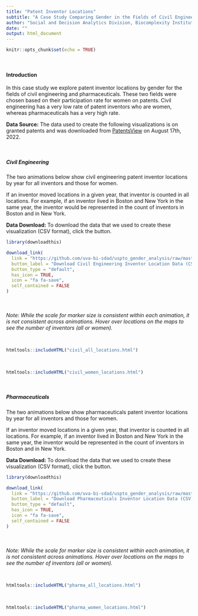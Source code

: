 ```yaml
---
title: "Patent Inventor Locations"
subtitle: "A Case Study Comparing Gender in the Fields of Civil Engineering and Pharmaceuticals"
author: "Social and Decision Analytics Division, Biocomplexity Institute, University of Virginia"
date: ""
output: html_document
---
```


```r
knitr::opts_chunk$set(echo = TRUE)
```

<br>

#### **Introduction**

In this case study we explore patent inventor locations by gender for the fields of civil engineering and pharmaceuticals.  These two fields were chosen based on their participation rate for women on patents.  Civil engineering has a very low rate of patent inventors who are women, whereas pharmaceuticals has a very high rate.

**Data Source:** The data used to create the following visualizations is on granted patents and was downloaded from [PatentsView](https://patentsview.org/download/data-download-tables) on August 17th, 2022.  

<br/>  

##### **Civil Engineering** 

The two animations below show civil engineering patent inventor locations by year for all inventors and those for women. 

If an inventor moved locations in a given year, that inventor is counted in all locations.  For example, if an inventor lived in Boston and New York in the same year, the inventor would be represented in the count of inventors in Boston and in New York.  

**Data Download:** To download the data that we used to create these visualization (CSV format), click the button.  

```r
library(downloadthis)

download_link(
  link = "https://github.com/uva-bi-sdad/uspto_gender_analysis/raw/master/docs/data/civil_inv_loc_map_data.csv",
  button_label = "Download Civil Engineering Inventor Location Data (CSV)",
  button_type = "default",
  has_icon = TRUE,
  icon = "fa fa-save",
  self_contained = FALSE
)
```

<br/>  
*Note: While the scale for marker size is consistent within each animation, it is not consistent across animations. Hover over locations on the maps to see the number of inventors (all or women).*


<br>
```r
htmltools::includeHTML("civil_all_locations.html")
```
<br>
```r
htmltools::includeHTML("civil_women_locations.html")
```


<br/> 

##### **Pharmaceuticals**

The two animations below show pharmaceuticals patent inventor locations by year for all inventors and those for women. 

If an inventor moved locations in a given year, that inventor is counted in all locations.  For example, if an inventor lived in Boston and New York in the same year, the inventor would be represented in the count of inventors in Boston and in New York.  

**Data Download:** To download the data that we used to create these visualization (CSV format), click the button.  

```r
library(downloadthis)

download_link(
  link = "https://github.com/uva-bi-sdad/uspto_gender_analysis/raw/master/docs/data/pharma_inv_loc_map_data.csv",
  button_label = "Download Pharmaceuticals Inventor Location Data (CSV)",
  button_type = "default",
  has_icon = TRUE,
  icon = "fa fa-save",
  self_contained = FALSE
)
```

<br/>  
*Note: While the scale for marker size is consistent within each animation, it is not consistent across animations. Hover over locations on the maps to see the number of inventors (all or women).*


<br>
```r
htmltools::includeHTML("pharma_all_locations.html")
```
<br>
```r
htmltools::includeHTML("pharma_women_locations.html")
```




